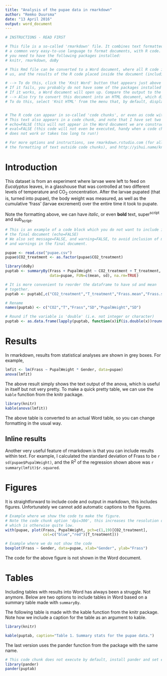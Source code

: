 ```yaml
---
title: "Analysis of the pupae data in rmarkdown"
author: "Remko Duursma"
date: "13 April 2016"
output: word_document
---
```

  

```r
# INSTRUCTIONS - READ FIRST

# This file is a so-called 'rmarkdown' file. It combines text formatted in markdown,
# a common very easy-to-use language to format documents, with R code. To run this example,
# you need to have the following packages installed:
# knitr, rmarkdown, doBy

# This Rmd file can be converted to a Word document, where all R code is going to be executed for 
# us, and the results of the R code placed inside the document (including text, figures, etc).

# --> To do this, click the 'Knit Word' button that appears just above this window in Rstudio.
# If it fails, you probably do not have some of the packages installed that are mentioned above.
# If it works, a Word document will open up. Compare the output to the code below.
# --> Also try to convert this document into an HTML document, which displays very nicely in a browser.
# To do this, select 'Knit HTML' from the menu that, by default, displays 'Knit Word' (click on the small triangle)


# The R code can appear in so-called 'code chunks', or even as code within text.
# This text also appears in a code chunk, and note that I have set two options:
# echo=FALSE (this will not appear in the Word document we are constructing), and
# eval=FALSE (this code will not even be executed, handy when a code chunk contains code that
# does not work or takes too long to run!)

# For more options and instructions, see rmarkdown.rstudio.com (for all things markdown, which affects
# the formatting of text outside code chunks), and http://yihui.name/knitr/options/ (for all options that you can give to the code chunks).
```






# Introduction

This dataset is from an experiment where larvae were left to feed on *Eucalyptus* leaves,
in a glasshouse that was controlled at two different levels of temperature and CO~2~ concentration.
After the larvae pupated (that is, turned into pupae), the body weight was measured, as well as the cumulative 'frass' (larvae excrement) over the entire time it took to pupate.

Note the formatting above, we can have *italic*, or even **bold** text, super^script^ and sub~script~.


  
```r
# This is an example of a code block which you do not want to include in
# the final document (echo=FALSE)
# We also set message=FALSE, and warning=FALSE, to avoid inclusion of messages
# and warnings in the final document.

pupae <- read.csv("pupae.csv")
pupae$CO2_treatment <- as.factor(pupae$CO2_treatment)

library(doBy)
puptab <- summaryBy(Frass + PupalWeight ~ CO2_treatment + T_treatment,
                    data=pupae, FUN=c(mean, sd), na.rm=TRUE)

# It is more convenient to reorder the dataframe to have sd and mean
# together.
puptab <- puptab[,c("CO2_treatment","T_treatment","Frass.mean","Frass.sd","PupalWeight.mean","PupalWeight.sd")]

# Rename
names(puptab) <- c("CO2","T","Frass","SD","PupalWeight","SD")

# Round if the variable is 'double' (i.e. not integer or character)
puptab <- as.data.frame(lapply(puptab, function(x)if(is.double(x))round(x,2)else x))
```

# Results

In rmarkdown, results from statistical analyses are shown in grey boxes. For example,

```r
lmfit <- lm(Frass ~ PupalWeight * Gender, data=pupae)
anova(lmfit)
```

The above result simply shows the text output of the anova, which is useful in itself but not very pretty. To make a quick pretty table, we can use the `kable` function from the knitr package.

```r
library(knitr)
kable(anova(lmfit))
```

The above table is converted to an actual Word table, so you can change formatting in the usual way.

## Inline results

Another very useful feature of rmarkdown is that you can include results within text. For example, I calculated the standard deviation of Frass to be `r sd(pupae$PupalWeight)`, and the R^2^ of the regression shown above was `r summary(lmfit)$r.squared`. 


# Figures

It is straightforward to include code and output in markdown, this includes figures. Unfortunately we cannot add automatic captions to the figures.

```r
# Example where we show the code to make the figure.
# Note the code chunk option 'dpi=300', this increases the resolution of the figure,
# which is otherwise quite low.
with(pupae, plot(Frass, PupalWeight, pch=c(1,19)[CO2_treatment],
                 col=c("blue","red")[T_treatment]))
```


```r
# Example where we do not show the code
boxplot(Frass ~ Gender, data=pupae, xlab="Gender", ylab="Frass")
```

The code for the above figure is not shown in the Word document.

# Tables

Including tables with results into Word has always been a struggle. Not anymore. Below are two options to include tables in Word based on a summary table made with `summaryBy`.

The following table is made with the kable function from the knitr package. Note how we include a caption for the table as an argument to kable.

```r
library(knitr)

kable(puptab, caption="Table 1. Summary stats for the pupae data.")
```

The last version uses the pander function from the package with the same name.

```r
# This code chunk does not execute by default, install pander and set eval=TRUE first
library(pander)
pander(puptab)
```

